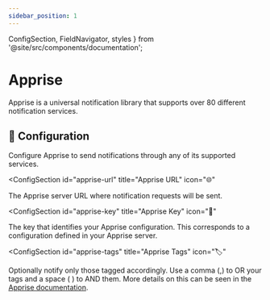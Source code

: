 ```yaml
---
sidebar_position: 1
---
```


  ConfigSection,
  FieldNavigator,
  styles
} from '@site/src/components/documentation';

# Apprise

Apprise is a universal notification library that supports over 80 different notification services.

<FieldNavigator />

<div className={styles.documentationPage}>

<div className={styles.section}>

<h2 id="configuration" className={styles.sectionTitle}>
  <span className={styles.sectionIcon}>📡</span>
  Configuration
</h2>

<p className={styles.sectionDescription}>
  Configure Apprise to send notifications through any of its supported services.
</p>

<ConfigSection
  id="apprise-url"
  title="Apprise URL"
  icon="🌐"
>

The Apprise server URL where notification requests will be sent.

</ConfigSection>

<ConfigSection
  id="apprise-key"
  title="Apprise Key"
  icon="🔐"
>

The key that identifies your Apprise configuration. This corresponds to a configuration defined in your Apprise server.

</ConfigSection>

<ConfigSection
  id="apprise-tags"
  title="Apprise Tags"
  icon="🏷️"
>

Optionally notify only those tagged accordingly. Use a comma (,) to OR your tags and a space ( ) to AND them. More details on this can be seen in the [Apprise documentation](https://github.com/caronc/apprise-api?tab=readme-ov-file#tagging).

</ConfigSection>

</div>

</div>